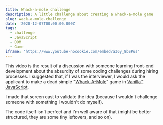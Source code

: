 ```yaml
---
title: Whack-a-mole challenge
description: A little challenge about creating a whack-a-mole game
slug: wack-a-mole-challenge
date: '2020-12-07T00:00:00.000Z'
tags:
  - challenge
  - JavaScript
  - DOM
  - Game
iframe: 'https://www.youtube-nocookie.com/embed/a36y_8bSPus'
---
```


This video is the result of a discussion with someone learning front-end development about the absurdity of some coding challenges during hiring processes. I suggested that, if I was the interviewer, I would ask  the applicant to make a dead simple "[Whack-A-Mole](https://en.wikipedia.org/wiki/Whac-A-Mole)" game in [Vanilla™ JavaScript](http://vanilla-js.com/).

I made that screen cast to validate the idea (because I wouldn't challenge someone with something I wouldn't do myself).

The code itself isn't perfect and I'm well aware of that (might be better structured, they are some tiny leftovers, and so on).
